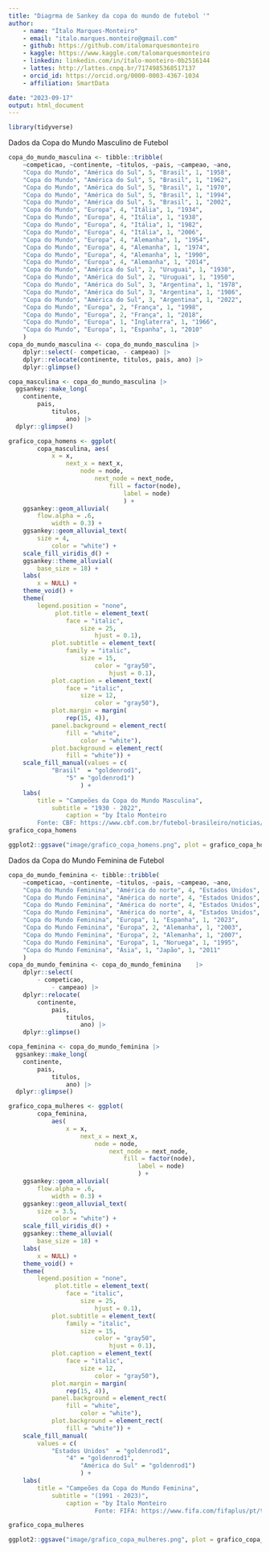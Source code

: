 ```yaml
---
title: "Diagrma de Sankey da copa do mundo de futebol '"
author:
    - name: "Ítalo Marques-Monteiro"
    - email: "italo.marques.monteiro@gmail.com"
    - github: https://github.com/italomarquesmonteiro
    - kaggle: https://www.kaggle.com/talomarquesmonteiro
    - linkedin: linkedin.com/in/ítalo-monteiro-0b2516144
    - lattes: http://lattes.cnpq.br/7174985368517137
    - orcid_id: https://orcid.org/0000-0003-4367-1034
    - affiliation: SmartData  

date: "2023-09-17"
output: html_document
---
```


```r
library(tidyverse)
```


Dados da Copa do Mundo Masculino de Futebol
```r
copa_do_mundo_masculina <- tibble::tribble(
    ~competicao, ~continente, ~titulos, ~pais, ~campeao, ~ano,
    "Copa do Mundo", "América do Sul", 5, "Brasil", 1, "1958",
    "Copa do Mundo", "América do Sul", 5, "Brasil", 1, "1962",
    "Copa do Mundo", "América do Sul", 5, "Brasil", 1, "1970",
    "Copa do Mundo", "América do Sul", 5, "Brasil", 1, "1994",
    "Copa do Mundo", "América do Sul", 5, "Brasil", 1, "2002",
    "Copa do Mundo", "Europa", 4, "Itália", 1, "1934",
    "Copa do Mundo", "Europa", 4, "Itália", 1, "1938",
    "Copa do Mundo", "Europa", 4, "Itália", 1, "1982",
    "Copa do Mundo", "Europa", 4, "Itália", 1, "2006",
    "Copa do Mundo", "Europa", 4, "Alemanha", 1, "1954",
    "Copa do Mundo", "Europa", 4, "Alemanha", 1, "1974",
    "Copa do Mundo", "Europa", 4, "Alemanha", 1, "1990",
    "Copa do Mundo", "Europa", 4, "Alemanha", 1, "2014",
    "Copa do Mundo", "América do Sul", 2, "Uruguai", 1, "1930",
    "Copa do Mundo", "América do Sul", 2, "Uruguai", 1, "1950",
    "Copa do Mundo", "América do Sul", 3, "Argentina", 1, "1978",
    "Copa do Mundo", "América do Sul", 3, "Argentina", 1, "1986",
    "Copa do Mundo", "América do Sul", 3, "Argentina", 1, "2022",
    "Copa do Mundo", "Europa", 2, "França", 1, "1998",
    "Copa do Mundo", "Europa", 2, "França", 1, "2018",
    "Copa do Mundo", "Europa", 1, "Inglaterra", 1, "1966",
    "Copa do Mundo", "Europa", 1, "Espanha", 1, "2010"
    )
copa_do_mundo_masculina <- copa_do_mundo_masculina |>
    dplyr::select(- competicao, - campeao) |>
    dplyr::relocate(continente, titulos, pais, ano) |>
    dplyr::glimpse()
```


```r
copa_masculina <- copa_do_mundo_masculina |>
  ggsankey::make_long(
    continente,
        pais,
            titulos,
                ano) |>
  dplyr::glimpse()

grafico_copa_homens <- ggplot(
        copa_masculina, aes(
            x = x,
                next_x = next_x,
                    node = node,
                        next_node = next_node,
                            fill = factor(node),
                                label = node)
                                ) +
    ggsankey::geom_alluvial(
        flow.alpha = .6,
            width = 0.3) +
    ggsankey::geom_alluvial_text(
        size = 4,
            color = "white") +
    scale_fill_viridis_d() +
    ggsankey::theme_alluvial(
        base_size = 18) +
    labs(
        x = NULL) +
    theme_void() +
    theme(
        legend.position = "none",
             plot.title = element_text(
                face = "italic",
                    size = 25,
                        hjust = 0.1),
            plot.subtitle = element_text(
                family = "italic",
                    size = 15,
                        color = "gray50",
                            hjust = 0.1),
            plot.caption = element_text(
                face = "italic",
                    size = 12,
                        color = "gray50"),
            plot.margin = margin(
                rep(15, 4)),
            panel.background = element_rect(
                fill = "white",
                    color = "white"),
            plot.background = element_rect(
                fill = "white")) +
    scale_fill_manual(values = c(
            "Brasil"  = "goldenrod1",
                "5" = "goldenrod1")
                    ) +
    labs(
        title = "Campeões da Copa do Mundo Masculina",
            subtitle = "1930 - 2022",
                caption = "by Ítalo Monteiro
        Fonte: CBF: https://www.cbf.com.br/futebol-brasileiro/noticias/index/as-selecoes-campeas-mundiais-desde-1930")
grafico_copa_homens
```

```r
ggplot2::ggsave("image/grafico_copa_homens.png", plot = grafico_copa_homens, dpi = 300)
```


Dados da Copa do Mundo Feminina de Futebol
```r
copa_do_mundo_feminina <- tibble::tribble(
    ~competicao, ~continente, ~titulos, ~pais, ~campeao, ~ano,
    "Copa do Mundo Feminina", "América do norte", 4, "Estados Unidos", 1, "1991",
    "Copa do Mundo Feminina", "América do norte", 4, "Estados Unidos", 1, "1999",
    "Copa do Mundo Feminina", "América do norte", 4, "Estados Unidos", 1, "2015",
    "Copa do Mundo Feminina", "América do norte", 4, "Estados Unidos", 1, "2019",
    "Copa do Mundo Feminina", "Europa", 1, "Espanha", 1, "2023",
    "Copa do Mundo Feminina", "Europa", 2, "Alemanha", 1, "2003",
    "Copa do Mundo Feminina", "Europa", 2, "Alemanha", 1, "2007",
    "Copa do Mundo Feminina", "Europa", 1, "Noruega", 1, "1995",
    "Copa do Mundo Feminina", "Ásia", 1, "Japão", 1, "2011"
    ) 
copa_do_mundo_feminina <- copa_do_mundo_feminina    |>
    dplyr::select(
        - competicao,
            - campeao) |>
    dplyr::relocate(
        continente,
            pais,
                titulos,
                    ano) |>
    dplyr::glimpse()
```


```r
copa_feminina <- copa_do_mundo_feminina |>
  ggsankey::make_long(
    continente,
        pais,
            titulos,
                ano) |>
  dplyr::glimpse()

grafico_copa_mulheres <- ggplot(
        copa_feminina,
            aes(
                x = x,
                    next_x = next_x,
                        node = node,
                            next_node = next_node,
                                fill = factor(node),
                                    label = node)
                                    ) +
    ggsankey::geom_alluvial(
        flow.alpha = .6,
            width = 0.3) +
    ggsankey::geom_alluvial_text(
        size = 3.5,
            color = "white") +
    scale_fill_viridis_d() +
    ggsankey::theme_alluvial(
        base_size = 18) +
    labs(
        x = NULL) +
    theme_void() +
    theme(
        legend.position = "none",
             plot.title = element_text(
                face = "italic",
                    size = 25,
                        hjust = 0.1),
            plot.subtitle = element_text(
                family = "italic",
                    size = 15,
                        color = "gray50",
                            hjust = 0.1),
            plot.caption = element_text(
                face = "italic",
                    size = 12,
                        color = "gray50"),
            plot.margin = margin(
                rep(15, 4)),
            panel.background = element_rect(
                fill = "white",
                    color = "white"),
            plot.background = element_rect(
                fill = "white")) +
    scale_fill_manual(
        values = c(
            "Estados Unidos"  = "goldenrod1",
                "4" = "goldenrod1",
                    "América do Sul" = "goldenrod1")
                    ) +
    labs(
        title = "Campeões da Copa do Mundo Feminina",
            subtitle = "(1991 - 2023)",
                caption = "by Ítalo Monteiro
                        Fonte: FIFA: https://www.fifa.com/fifaplus/pt/tournaments/womens/womensworldcup/australia-new-zealand2023/articles/todas-as-campeas-copa-mundo-feminina-fifa")

grafico_copa_mulheres
```

```r
ggplot2::ggsave("image/grafico_copa_mulheres.png", plot = grafico_copa_mulheres, dpi = 300)
```